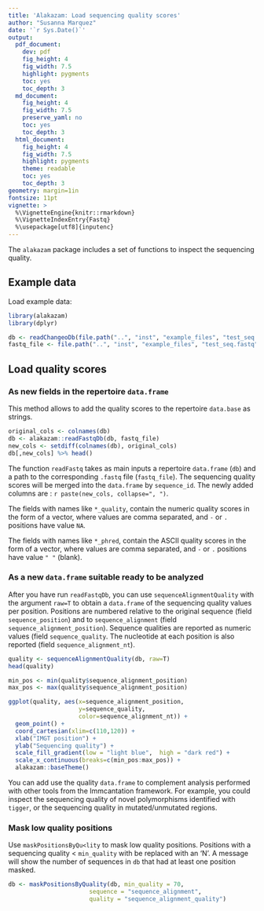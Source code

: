 ```yaml
---
title: 'Alakazam: Load sequencing quality scores'
author: "Susanna Marquez"
date: '`r Sys.Date()`'
output:
  pdf_document:
    dev: pdf
    fig_height: 4
    fig_width: 7.5
    highlight: pygments
    toc: yes  
    toc_depth: 3
  md_document:
    fig_height: 4
    fig_width: 7.5
    preserve_yaml: no
    toc: yes
    toc_depth: 3
  html_document:
    fig_height: 4
    fig_width: 7.5
    highlight: pygments
    theme: readable
    toc: yes
    toc_depth: 3
geometry: margin=1in
fontsize: 11pt
vignette: >
  %\VignetteEngine{knitr::rmarkdown}
  %\VignetteIndexEntry{Fastq}
  %\usepackage[utf8]{inputenc}
---
```


The `alakazam` package includes a set of functions to inspect the sequencing quality.

## Example data

Load example data:

```r
library(alakazam)
library(dplyr)

db <- readChangeoDb(file.path("..", "inst", "example_files", "test_seq.tsv"))
fastq_file <- file.path("..", "inst", "example_files", "test_seq.fastq")
```

## Load quality scores

### As new fields in the repertoire `data.frame` 

This method allows to add the quality scores to the repertoire `data.base` as strings.

```r
original_cols <- colnames(db)
db <- alakazam::readFastqDb(db, fastq_file)
new_cols <- setdiff(colnames(db), original_cols)
db[,new_cols] %>% head()
```

The function `readFastq` takes as main inputs a repertoire `data.frame` (`db`) and 
a path to the corresponding `.fastq` file (`fastq_file`). The sequencing quality scores will
be merged into the `data.frame` by `sequence_id`. The newly added columns are :
`r paste(new_cols, collapse=", ")`. 

The fields with names like `*_quality`, contain the numeric quality scores in the 
form of a vector, where values are comma separated, and `-` or `.` positions 
have value `NA`.


The fields with names like `*_phred`, contain the ASCII quality scores in the 
form of a vector, where values are comma separated, and `-` or `.` positions 
have value `" "` (blank).


### As a new `data.frame` suitable ready to be analyzed

After you have run `readFastqDb`, you can use `sequenceAlignmentQuality` with 
the argument `raw=T` to obtain a `data.frame` of the sequencing quality values 
per position. Positions are numbered relative to the original sequence 
(field `sequence_position`) and to `sequence_alignment` 
(field `sequence_alignment_position`). Sequence qualities
are reported as numeric values (field `sequence_quality`. The nucleotide at each 
position is also reported (field `sequence_alignment_nt`).

```r
quality <- sequenceAlignmentQuality(db, raw=T)
head(quality)
```

```r
min_pos <- min(quality$sequence_alignment_position)
max_pos <- max(quality$sequence_alignment_position)

ggplot(quality, aes(x=sequence_alignment_position,
                    y=sequence_quality,
                    color=sequence_alignment_nt)) +
  geom_point() +
  coord_cartesian(xlim=c(110,120)) +
  xlab("IMGT position") +
  ylab("Sequencing quality") +
  scale_fill_gradient(low = "light blue",  high = "dark red") +
  scale_x_continuous(breaks=c(min_pos:max_pos)) +
  alakazam::baseTheme() 
```

You can add use the quality `data.frame` to complement analysis performed
with other tools from the Immcantation framework. For example, you could inspect
the sequencing quality of novel polymorphisms identified with `tigger`, or
the sequencing quality in mutated/unmutated regions.

### Mask low quality positions

Use `maskPositionsByQu<lity` to mask low quality positions. Positions with
a sequencing quality < `min_quality` with be replaced with an 'N'. A message
will show the number of sequences in `db` that had at least one position
masked.

```r
db <- maskPositionsByQuality(db, min_quality = 70, 
                       sequence = "sequence_alignment",
                       quality = "sequence_alignment_quality")
```

